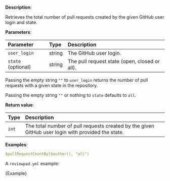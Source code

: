 
**Description**:

Retrieves the total number of pull requests created by the given GitHub user login and state.

**Parameters**:

| Parameter          | Type   | Description                                   |
| :----------------- | :----- | :-------------------------------------------- |
| `user_login`       | string | The GitHub user login.                        |
| `state` (optional) | string | The pull request state (open, closed or all). |

Passing the empty string `""` to `user_login` returns the number of pull requests with a given state in the repository.

Passing the empty string `""` or nothing to `state` defaults to `all`.

**Return value**:

| Type  | Description                                                                                       |
| :---- | :------------------------------------------------------------------------------------------------ |
| `int` | The total number of pull requests created by the given GitHub user login with provided the state. |

**Examples**:

```yml
$pullRequestCountBy($author(), "all")
```

A `reviewpad.yml` example:

<CodeBlock language="yml">{Example}</CodeBlock>
